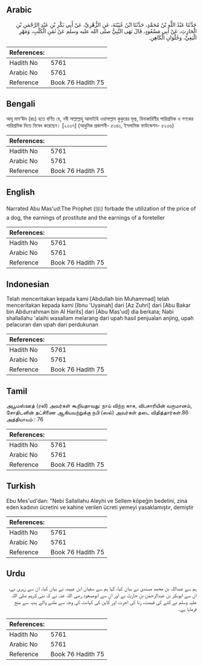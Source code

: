 ## Arabic


<div dir="rtl" lang="ar" style={{fontSize:'larger',backgroundColor:'#f8f9fa',padding:20}}>
حَدَّثَنَا عَبْدُ اللَّهِ بْنُ مُحَمَّدٍ، حَدَّثَنَا ابْنُ عُيَيْنَةَ، عَنِ الزُّهْرِيِّ، عَنْ أَبِي بَكْرِ بْنِ عَبْدِ الرَّحْمَنِ بْنِ الْحَارِثِ، عَنْ أَبِي مَسْعُودٍ، قَالَ نَهَى النَّبِيُّ صلى الله عليه وسلم عَنْ ثَمَنِ الْكَلْبِ، وَمَهْرِ الْبَغِيِّ، وَحُلْوَانِ الْكَاهِنِ‏.‏
</div>
<div style={{backgroundColor:'#f8f9fa',padding:20, marginBottom: 10}}><table> <thead> <tr> <th>References:</th> <th></th> </tr> </thead> <tbody><tr><td>Hadith No</td><td>5761</td></tr><tr><td>Arabic No</td><td>5761</td></tr><tr><td>Reference</td><td>Book 76 Hadith 75</td></tr></tbody></table></div>

## Bengali


<div dir="ltr" lang="bn" style={{fontSize:'larger',backgroundColor:'#f8f9fa',padding:20}}>
আবূ মাস‘ঊদ (রাঃ) হতে বর্ণিত যে, নবী সাল্লাল্লাহু আলাইহি ওয়াসাল্লাম কুকুরের মূল্য, যিনাকারিণীর পারিশ্রমিক ও গণকের পারিশ্রমিক দিতে নিষেধ করেছেন। [২২৩৭] (আধুনিক প্রকাশনী- ৫৩৪০, ইসলামিক ফাউন্ডেশন- ৫২৩৬)
</div>
<div style={{backgroundColor:'#f8f9fa',padding:20, marginBottom: 10}}><table> <thead> <tr> <th>References:</th> <th></th> </tr> </thead> <tbody><tr><td>Hadith No</td><td>5761</td></tr><tr><td>Arabic No</td><td>5761</td></tr><tr><td>Reference</td><td>Book 76 Hadith 75</td></tr></tbody></table></div>

## English


<div dir="ltr" lang="en" style={{fontSize:'larger',backgroundColor:'#f8f9fa',padding:20}}>
Narrated Abu Mas'ud:The Prophet (ﷺ) forbade the utilization of the price of a dog, the earnings of prostitute and the earnings of a foreteller
</div>
<div style={{backgroundColor:'#f8f9fa',padding:20, marginBottom: 10}}><table> <thead> <tr> <th>References:</th> <th></th> </tr> </thead> <tbody><tr><td>Hadith No</td><td>5761</td></tr><tr><td>Arabic No</td><td>5761</td></tr><tr><td>Reference</td><td>Book 76 Hadith 75</td></tr></tbody></table></div>

## Indonesian


<div dir="ltr" lang="id" style={{fontSize:'larger',backgroundColor:'#f8f9fa',padding:20}}>
Telah menceritakan kepada kami [Abdullah bin Muhammad] telah menceritakan kepada kami [Ibnu 'Uyainah] dari [Az Zuhri] dari [Abu Bakar bin Abdurrahman bin Al Harits] dari [Abu Mas'ud] dia berkata; Nabi shallallahu 'alaihi wasallam melarang dari upah hasil penjualan anjing, upah pelacuran dan upah dari perdukunan
</div>
<div style={{backgroundColor:'#f8f9fa',padding:20, marginBottom: 10}}><table> <thead> <tr> <th>References:</th> <th></th> </tr> </thead> <tbody><tr><td>Hadith No</td><td>5761</td></tr><tr><td>Arabic No</td><td>5761</td></tr><tr><td>Reference</td><td>Book 76 Hadith 75</td></tr></tbody></table></div>

## Tamil


<div dir="ltr" lang="ta" style={{fontSize:'larger',backgroundColor:'#f8f9fa',padding:20}}>
அபூமஸ்ஊத் (ரலி) அவர்கள் கூறியதாவது: நாய் விற்ற காசு, விபசாரியின் வருமானம், சோதிடனின் தட்சிணை ஆகியவற்றுக்கு நபி (ஸல்) அவர்கள் தடை விதித்தார்கள்.86 அத்தியாயம் : 76
</div>
<div style={{backgroundColor:'#f8f9fa',padding:20, marginBottom: 10}}><table> <thead> <tr> <th>References:</th> <th></th> </tr> </thead> <tbody><tr><td>Hadith No</td><td>5761</td></tr><tr><td>Arabic No</td><td>5761</td></tr><tr><td>Reference</td><td>Book 76 Hadith 75</td></tr></tbody></table></div>

## Turkish


<div dir="ltr" lang="tr" style={{fontSize:'larger',backgroundColor:'#f8f9fa',padding:20}}>
Ebu Mes'ud'dan: "Nebi Sallallahu Aleyhi ve Sellem köpeğin bedelini, zina eden kadının ücretini ve kahine verilen ücreti yemeyi yasaklamıştır, demiştir
</div>
<div style={{backgroundColor:'#f8f9fa',padding:20, marginBottom: 10}}><table> <thead> <tr> <th>References:</th> <th></th> </tr> </thead> <tbody><tr><td>Hadith No</td><td>5761</td></tr><tr><td>Arabic No</td><td>5761</td></tr><tr><td>Reference</td><td>Book 76 Hadith 75</td></tr></tbody></table></div>

## Urdu


<div dir="rtl" lang="ur" style={{fontSize:'larger',backgroundColor:'#f8f9fa',padding:20}}>
ہم سے عبداللہ بن محمد مسندی نے بیان کیا، کہا ہم سے سفیان ابن عیینہ نے بیان کیا، ان سے زہری نے، ان سے ابوبکر بن عبدالرحمٰن بن حارث نے اور ان سے ابومسعود رضی اللہ عنہ نے کہ نبی کریم صلی اللہ علیہ وسلم نے کتے کی قیمت، زنا کی اجرت اور کاہن کی کہانت کی وجہ سے ملنے والے ہدیہ سے منع فرمایا ہے۔
</div>
<div style={{backgroundColor:'#f8f9fa',padding:20, marginBottom: 10}}><table> <thead> <tr> <th>References:</th> <th></th> </tr> </thead> <tbody><tr><td>Hadith No</td><td>5761</td></tr><tr><td>Arabic No</td><td>5761</td></tr><tr><td>Reference</td><td>Book 76 Hadith 75</td></tr></tbody></table></div>